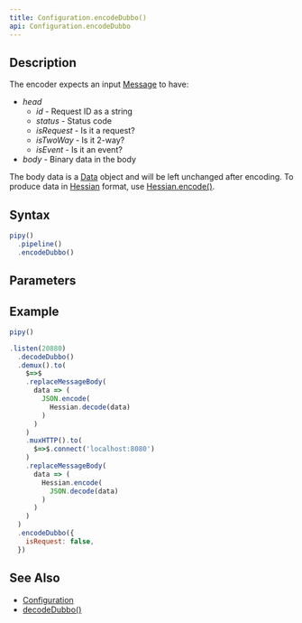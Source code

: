 ```yaml
---
title: Configuration.encodeDubbo()
api: Configuration.encodeDubbo
---
```


## Description

<Summary/>

<FilterDiagram
  name="encodeDubbo"
  input="Message"
  output="Data"
/>

The encoder expects an input [Message](/reference/api/Message) to have:

* _head_
  - _id_ - Request ID as a string
  - _status_ - Status code
  - _isRequest_ - Is it a request?
  - _isTwoWay_ - Is it 2-way?
  - _isEvent_ - Is it an event?
* _body_ - Binary data in the body

The body data is a [Data](/reference/api/Data) object and will be left unchanged after encoding. To produce data in [Hessian](https://en.wikipedia.org/wiki/Hessian_(Web_service_protocol)) format, use [Hessian.encode()](/reference/api/Hessian/encode).

## Syntax

``` js
pipy()
  .pipeline()
  .encodeDubbo()
```

## Parameters

<Parameters/>

## Example

``` js
pipy()

.listen(20880)
  .decodeDubbo()
  .demux().to(
    $=>$
    .replaceMessageBody(
      data => (
        JSON.encode(
          Hessian.decode(data)
        )
      )
    )
    .muxHTTP().to(
      $=>$.connect('localhost:8080')
    )
    .replaceMessageBody(
      data => (
        Hessian.encode(
          JSON.decode(data)
        )
      )
    )
  )
  .encodeDubbo({
    isRequest: false,
  })
```

## See Also

* [Configuration](/reference/api/Configuration)
* [decodeDubbo()](/reference/api/Configuration/decodeDubbo)
